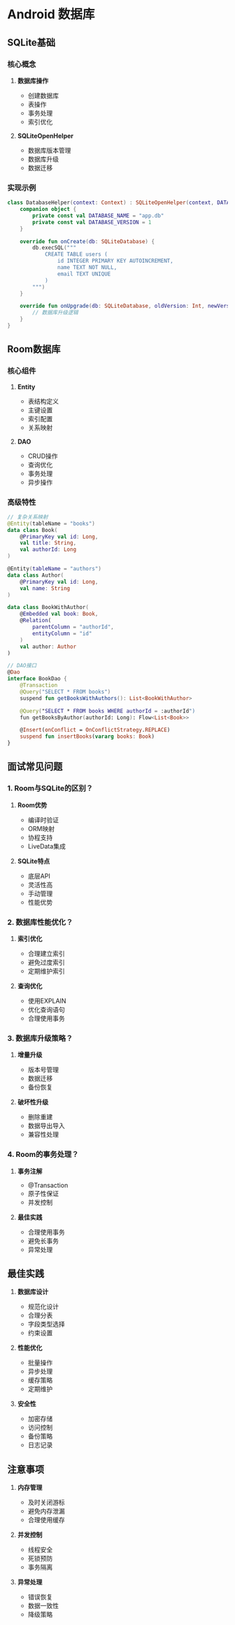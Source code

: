 # Android 数据库

## SQLite基础

### 核心概念

1. **数据库操作**
   - 创建数据库
   - 表操作
   - 事务处理
   - 索引优化

2. **SQLiteOpenHelper**
   - 数据库版本管理
   - 数据库升级
   - 数据迁移

### 实现示例

```kotlin
class DatabaseHelper(context: Context) : SQLiteOpenHelper(context, DATABASE_NAME, null, DATABASE_VERSION) {
    companion object {
        private const val DATABASE_NAME = "app.db"
        private const val DATABASE_VERSION = 1
    }

    override fun onCreate(db: SQLiteDatabase) {
        db.execSQL("""
            CREATE TABLE users (
                id INTEGER PRIMARY KEY AUTOINCREMENT,
                name TEXT NOT NULL,
                email TEXT UNIQUE
            )
        """)
    }

    override fun onUpgrade(db: SQLiteDatabase, oldVersion: Int, newVersion: Int) {
        // 数据库升级逻辑
    }
}
```

## Room数据库

### 核心组件

1. **Entity**
   - 表结构定义
   - 主键设置
   - 索引配置
   - 关系映射

2. **DAO**
   - CRUD操作
   - 查询优化
   - 事务处理
   - 异步操作

### 高级特性

```kotlin
// 复杂关系映射
@Entity(tableName = "books")
data class Book(
    @PrimaryKey val id: Long,
    val title: String,
    val authorId: Long
)

@Entity(tableName = "authors")
data class Author(
    @PrimaryKey val id: Long,
    val name: String
)

data class BookWithAuthor(
    @Embedded val book: Book,
    @Relation(
        parentColumn = "authorId",
        entityColumn = "id"
    )
    val author: Author
)

// DAO接口
@Dao
interface BookDao {
    @Transaction
    @Query("SELECT * FROM books")
    suspend fun getBooksWithAuthors(): List<BookWithAuthor>

    @Query("SELECT * FROM books WHERE authorId = :authorId")
    fun getBooksByAuthor(authorId: Long): Flow<List<Book>>

    @Insert(onConflict = OnConflictStrategy.REPLACE)
    suspend fun insertBooks(vararg books: Book)
}
```

## 面试常见问题

### 1. Room与SQLite的区别？

1. **Room优势**
   - 编译时验证
   - ORM映射
   - 协程支持
   - LiveData集成

2. **SQLite特点**
   - 底层API
   - 灵活性高
   - 手动管理
   - 性能优势

### 2. 数据库性能优化？

1. **索引优化**
   - 合理建立索引
   - 避免过度索引
   - 定期维护索引

2. **查询优化**
   - 使用EXPLAIN
   - 优化查询语句
   - 合理使用事务

### 3. 数据库升级策略？

1. **增量升级**
   - 版本号管理
   - 数据迁移
   - 备份恢复

2. **破坏性升级**
   - 删除重建
   - 数据导出导入
   - 兼容性处理

### 4. Room的事务处理？

1. **事务注解**
   - @Transaction
   - 原子性保证
   - 并发控制

2. **最佳实践**
   - 合理使用事务
   - 避免长事务
   - 异常处理

## 最佳实践

1. **数据库设计**
   - 规范化设计
   - 合理分表
   - 字段类型选择
   - 约束设置

2. **性能优化**
   - 批量操作
   - 异步处理
   - 缓存策略
   - 定期维护

3. **安全性**
   - 加密存储
   - 访问控制
   - 备份策略
   - 日志记录

## 注意事项

1. **内存管理**
   - 及时关闭游标
   - 避免内存泄漏
   - 合理使用缓存

2. **并发控制**
   - 线程安全
   - 死锁预防
   - 事务隔离

3. **异常处理**
   - 错误恢复
   - 数据一致性
   - 降级策略
